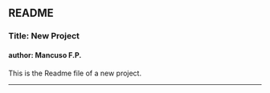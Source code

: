 ## README

### Title: New Project
#### author: Mancuso F.P.

This is the Readme file of a new project.

------